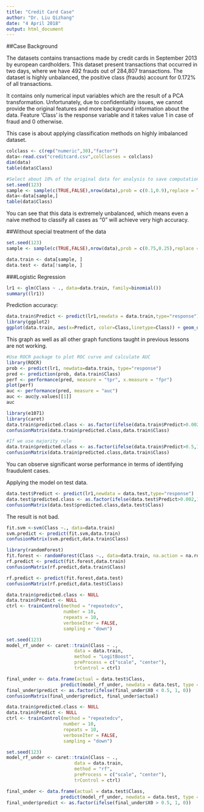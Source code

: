 ---
title: "Credit Card Case"
author: "Dr. Liu Qizhang"
date: "4 April 2018"
output: html_document
---

##Case Background

The datasets contains transactions made by credit cards in September 2013 by european cardholders. This dataset present transactions that occurred in two days, where we have 492 frauds out of 284,807 transactions. The dataset is highly unbalanced, the positive class (frauds) account for 0.172% of all transactions.

It contains only numerical input variables which are the result of a PCA transformation. Unfortunately, due to confidentiality issues, we cannot provide the original features and more background information about the data. Feature 'Class' is the response variable and it takes value 1 in case of fraud and 0 otherwise.

This case is about applying classification methods on highly imbalanced dataset.

```{r}
colclass <- c(rep("numeric",30),"factor")
data<-read.csv("creditcard.csv",colClasses = colclass)
dim(data)
table(data$Class)

#Select about 10% of the original data for analysis to save computational time
set.seed(123)
sample <- sample(c(TRUE,FALSE),nrow(data),prob = c(0.1,0.9),replace = TRUE)
data<-data[sample,]
table(data$Class)
```

You can see that this data is extremely unbalanced, which means even a naive method to classify all cases as "0" will achieve very high accuracy. 


##Without special treatment of the data


```{r}
set.seed(123)
sample <- sample(c(TRUE,FALSE),nrow(data),prob = c(0.75,0.25),replace = TRUE)

data.train <- data[sample, ]
data.test <- data[!sample, ]
```

###Logistic Regression

```{r}
lr1 <- glm(Class ~ ., data=data.train, family=binomial())
summary((lr1))
```

Prediction accuracy:

```{r}
data.train$Predict <- predict(lr1,newdata = data.train,type="response")
library(ggplot2)
ggplot(data.train, aes(x=Predict, color=Class,linetype=Class)) + geom_density()
```

This graph as well as all other graph functions taught in previous lessons are not working.

```{r}
#Use ROCR package to plot ROC curve and calculate AUC
library(ROCR)
prob <- predict(lr1, newdata=data.train, type="response")
pred <- prediction(prob, data.train$Class)
perf <- performance(pred, measure = "tpr", x.measure = "fpr")
plot(perf)
auc <- performance(pred, measure = "auc")
auc <- auc@y.values[[1]]
auc
```

```{r}
library(e1071)
library(caret)
data.train$predicted.class <- as.factor(ifelse(data.train$Predict>0.002,1,0))
confusionMatrix(data.train$predicted.class,data.train$Class)
```

```{r}
#If we use majority rule
data.train$predicted.class <- as.factor(ifelse(data.train$Predict>0.5,1,0))
confusionMatrix(data.train$predicted.class,data.train$Class)
```

You can observe significant worse performance in terms of identifying fraudulent cases.

Applying the model on test data.

```{r}
data.test$Predict <- predict(lr1,newdata = data.test,type="response")
data.test$predicted.class <- as.factor(ifelse(data.test$Predict>0.002,1,0))
confusionMatrix(data.test$predicted.class,data.test$Class)
```

The result is not bad.


```{r}
fit.svm <-svm(Class ~., data=data.train)
svm.predict <- predict(fit.svm,data.train)
confusionMatrix(svm.predict,data.train$Class)
```

```{r}
library(randomForest)
fit.forest <- randomForest(Class ~., data=data.train, na.action = na.roughfix, importance=TRUE)
rf.predict <- predict(fit.forest,data.train)
confusionMatrix(rf.predict,data.train$Class)

rf.predict <- predict(fit.forest,data.test)
confusionMatrix(rf.predict,data.test$Class)
```


```{r}
data.train$predicted.class <- NULL
data.train$Predict <- NULL
ctrl <- trainControl(method = "repeatedcv", 
                     number = 10, 
                     repeats = 10, 
                     verboseIter = FALSE,
                     sampling = "down")

set.seed(123)
model_rf_under <- caret::train(Class ~ .,
                         data = data.train,
                         method = "LogitBoost",
                         preProcess = c("scale", "center"),
                         trControl = ctrl)

final_under <- data.frame(actual = data.test$Class,
                    predict(model_rf_under, newdata = data.test, type = "prob"))
final_under$predict <- as.factor(ifelse(final_under$X0 < 0.5, 1, 0))
confusionMatrix(final_under$predict, final_under$actual)

```

```{r}
data.train$predicted.class <- NULL
data.train$Predict <- NULL
ctrl <- trainControl(method = "repeatedcv", 
                     number = 10, 
                     repeats = 10, 
                     verboseIter = FALSE,
                     sampling = "down")

set.seed(123)
model_rf_under <- caret::train(Class ~ .,
                         data = data.train,
                         method = "rf",
                         preProcess = c("scale", "center"),
                         trControl = ctrl)

final_under <- data.frame(actual = data.test$Class,
                    predict(model_rf_under, newdata = data.test, type = "prob"))
final_under$predict <- as.factor(ifelse(final_under$X0 > 0.5, 1, 0))
```
